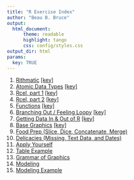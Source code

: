 ```yaml
---
title: "R Exercise Index"
author: "Beau B. Bruce"
output: 
  html_document:
      theme: readable
      highlight: tango
      css: config/styles.css
output_dir: html
params:
  key: TRUE
---
```


1. [Rithmatic](rithmatic.html) [[key]](pubkey/rithmatic_key.html)
1. [Atomic Data Types](atomic.html) [[key]](pubkey/atomic_key.html)
1. [Rcel, part 1](rcel1.html) [[key]](pubkey/rcel1_key.html)
1. [Rcel, part 2](rcel2.html) [[key]](pubkey/rcel2_key.html)
1. [Functions](function.html) [[key]](pubkey/function_key.html)
1. [Branching Out / Feeling Loopy](branchloop.html) [[key]](pubkey/branchloop.html)
1. [Getting Data In & Out of R](inout.html) [[key]](pubkey/inout.html)
1. [Base Graphics](basegraph.html) [[key]](pubkey/basegraph.html)
1. [Food Prep (Slice, Dice, Concatenate, Merge)](foodprep.html) 
1. [Delicacies (Missing, Text Data, and Dates)](delicacies.html) 
1. [Apply Yourself](apply.html) 
1. [Table Example](tab_example.html) 
1. [Grammar of Graphics](ggplot.html) 
1. [Modeling](modeling.html) 
1. [Modeling Example](modelex.html)